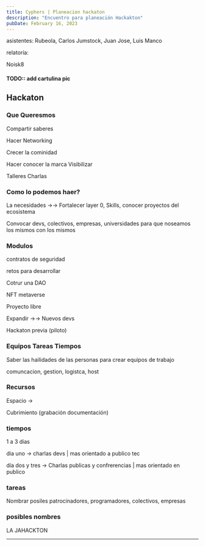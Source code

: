 ```yaml
---
title: Cyphers | Planeacion hackaton 
description: "Encuentro para planeación Hackakton"
pubDate: February 16, 2023
---
```


asistentes:
Rubeola, Carlos Jumstock, Juan Jose, Luis Manco

relatoría:

Noisk8




#### TODO:: add cartulina pic

## Hackaton 


### Que Queresmos 

Compartir saberes

Hacer Networking

Crecer la cominidad 

Hacer conocer la marca Visibilizar 

Talleres Charlas

### Como lo podemos haer?



La necesidades  →→ Fortalecer  layer 0, Skills, conocer proyectos del ecosistema 

Convocar devs,  colectivos, empresas, universidades para que noseamos los mismos con los mismos

### Modulos 


contratos de seguridad 

retos para desarrollar 

Cotrur una DAO 

NFT metaverse

Proyecto libre 

Expandir →→ Nuevos devs 



Hackaton previa (piloto)



### Equipos Tareas Tiempos 

Saber las hailidades de las personas para crear equipos de trabajo 

comuncacion, gestion, logistca, host 

### Recursos 

Espacio → 

Cubrimiento (grabación documentación)

### tiempos

1 a  3 días 

dia uno → charlas devs  | mas orientado a publico tec 

día dos y tres →  Charlas publicas y confrerencias  | mas orientado en publico 

### tareas 

Nombrar posiles patrocinadores, programadores, colectivos, empresas



### posibles nombres 

LA JAHACKTON



<BlogImage src={Pic} alt="foto acta2" />

---
